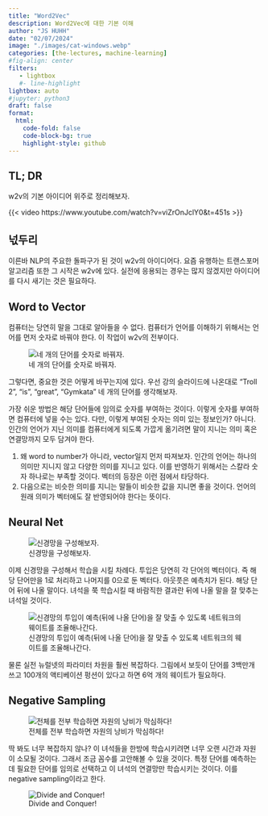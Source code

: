 ```yaml
---
title: "Word2Vec" 
description: Word2Vec에 대한 기본 이해
author: "JS HUHH"
date: "02/07/2024"
image: "./images/cat-windows.webp"
categories: [the-lectures, machine-learning]
#fig-align: center
filters:
   - lightbox
   #- line-highlight
lightbox: auto
#jupyter: python3
draft: false
format:
  html:
    code-fold: false
    code-block-bg: true
    highlight-style: github
---
```


## TL; DR
w2v의 기본 아이디어 위주로 정리해보자. 

{{< video https://www.youtube.com/watch?v=viZrOnJclY0&t=451s >}}

## 넋두리 
이른바 NLP의 주요한 돌파구가 된 것이 w2v의 아이디어다. 요즘 유행하는 트랜스포머 알고리즘 또한 그 시작은 w2v에 있다. 실전에 응용되는 경우는 많지 않겠지만 아이디어를 다시 새기는 것은 필요하다. 

## Word to Vector 

컴퓨터는 당연히 말을 그대로 알아들을 수 없다. 컴퓨터가 언어를 이해하기 위해서는 언어를 먼저 숫자로 바꿔야 한다. 이 작업이 w2v의 전부이다. 

::: {layout="[-1, 5, -1]"}
![네 개의 단어를 숫자로 바꿔자.](./images/w2v/w2v-1.png)
:::

그렇다면, 중요한 것은 어떻게 바꾸는지에 있다. 우선 강의 슬라이드에 나온대로 "Troll 2", "is", "great", "Gymkata" 네 개의 단어를 생각해보자. 

가장 쉬운 방법은 해당 단어들에 임의로 숫자를 부여하는 것이다. 이렇게 숫자를 부여하면 컴퓨터에 넣을 수는 있다. 다만, 이렇게 부여된 숫자는 의미 있는 정보인가? 아니다. 인간의 언어가 지닌 의미를 컴퓨터에게 되도록 가깝게 옮기려면 말이 지니는 의미 혹은 연결망까지 모두 담겨야 한다. 

1. 왜 word to number가 아니라, vector일지 먼저 따져보자. 인간의 언어는 하나의 의미만 지니지 않고 다양한 의미를 지니고 있다. 이를 반영하기 위해서는 스칼라 숫자 하나로는 부족할 것이다. 벡터의 등장은 이런 점에서 타당하다. 
2. 다음으로는 비슷한 의미를 지니는 말들이 비슷한 값을 지니면 좋을 것이다. 언어의 원래 의미가 벡터에도 잘 반영되어야 한다는 뜻이다. 

## Neural Net

::: {layout="[-1, 5, -1]"}
![신경망을 구성해보자.](./images/w2v/w2v-2.png)
:::

이제 신경망을 구성해서 학습을 시킬 차례다. 투입은 당연히 각 단어의 벡터이다. 즉 해당 단어만을 1로 처리하고 나머지를 0으로 둔 벡터다. 아웃풋은 예측치가 된다. 해당 단어 뒤에 나올 말이다. 녀석을 쭉 학습시킬 때 바람직한 결과란 뒤에 나올 말을 잘 맞추는 녀석일 것이다. 

::: {layout="[-1, 5, -1]"}
![신경망의 투입이 예측(뒤에 나올 단어)을 잘 맞출 수 있도록 네트워크의 웨이트를 조율해나간다.](./images/w2v/w2v-3.png)
:::

물론 실전 뉴럴넷의 파라미터 차원을 훨씬 복잡하다. 그림에서 보듯이 단어를 3백만개 쓰고 100개의 액티베이션 펑션이 있다고 하면 6억 개의 웨이트가 필요하다. 

## Negative Sampling 

::: {layout="[-1, 5, -1]"}
![전체를 전부 학습하면 자원의 낭비가 막심하다!](./images/w2v/w2v-4.png)
:::

딱 봐도 너무 복잡하지 않나? 이 녀석들을 한방에 학습시키려면 너무 오랜 시간과 자원이 소모될 것이다. 그래서 조금 꼼수를 고안해볼 수 있을 것이다. 특정 단어를 예측하는데 필요한 단어를 임의로 선택하고 이 녀석의 연결망만 학습시키는 것이다. 이를 negative sampling이라고 한다.

::: {layout="[-1, 5, -1]"}
![Divide and Conquer!](./images/w2v/w2v-5.png)
:::


